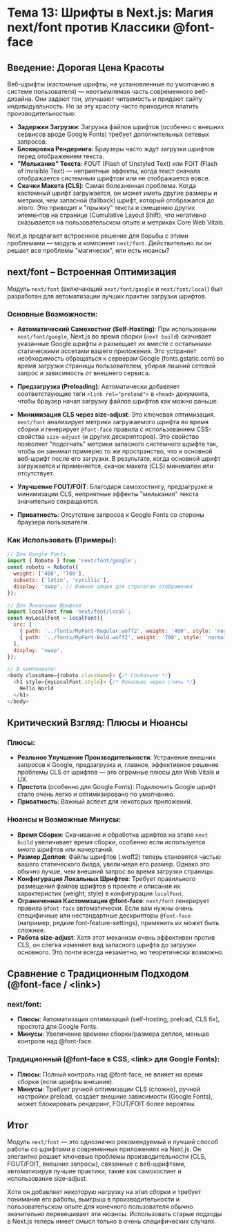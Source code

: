 # Тема 13: Шрифты в Next.js: Магия next/font против Классики @font-face

## Введение: Дорогая Цена Красоты

Веб-шрифты (кастомные шрифты, не установленные по умолчанию в системе пользователя) — неотъемлемая часть современного веб-дизайна. Они задают тон, улучшают читаемость и придают сайту индивидуальность. Но за эту красоту часто приходится платить производительностью:

- **Задержки Загрузки**: Загрузка файлов шрифтов (особенно с внешних сервисов вроде Google Fonts) требует дополнительных сетевых запросов.
- **Блокировка Рендеринга**: Браузеры часто ждут загрузки шрифтов перед отображением текста.
- **"Мелькание" Текста**: FOUT (Flash of Unstyled Text) или FOIT (Flash of Invisible Text) — неприятные эффекты, когда текст сначала отображается системным шрифтом или не отображается вовсе.
- **Скачки Макета (CLS)**: Самая болезненная проблема. Когда кастомный шрифт загружается, он может иметь другие размеры и метрики, чем запасной (fallback) шрифт, который отображался до этого. Это приводит к "прыжку" текста и смещению других элементов на странице (Cumulative Layout Shift), что негативно сказывается на пользовательском опыте и метриках Core Web Vitals.

Next.js предлагает встроенное решение для борьбы с этими проблемами — модуль и компонент `next/font`. Действительно ли он решает все проблемы "магически", или есть нюансы?

## next/font – Встроенная Оптимизация

Модуль `next/font` (включающий `next/font/google` и `next/font/local`) был разработан для автоматизации лучших практик загрузки шрифтов.

### Основные Возможности:

- **Автоматический Самохостинг (Self-Hosting)**: При использовании `next/font/google`, Next.js во время сборки (`next build`) скачивает указанные Google шрифты и размещает их вместе с остальными статическими ассетами вашего приложения. Это устраняет необходимость обращаться к серверам Google (fonts.gstatic.com) во время загрузки страницы пользователем, убирая лишний сетевой запрос и зависимость от внешнего сервиса.

- **Предзагрузка (Preloading)**: Автоматически добавляет соответствующие теги `<link rel="preload">` в `<head>` документа, чтобы браузер начал загрузку файлов шрифтов как можно раньше.

- **Минимизация CLS через size-adjust**: Это ключевая оптимизация. `next/font` анализирует метрики загружаемого шрифта во время сборки и генерирует `@font-face` правила с использованием CSS-свойства `size-adjust` (и других дескрипторов). Это свойство позволяет "подогнать" метрики запасного системного шрифта так, чтобы он занимал примерно то же пространство, что и основной веб-шрифт после его загрузки. В результате, когда основной шрифт загружается и применяется, скачок макета (CLS) минимален или отсутствует.

- **Улучшение FOUT/FOIT**: Благодаря самохостингу, предзагрузке и минимизации CLS, неприятные эффекты "мелькания" текста значительно сокращаются.

- **Приватность**: Отсутствие запросов к Google Fonts со стороны браузера пользователя.

### Как Использовать (Примеры):

```javascript
// Для Google Fonts
import { Roboto } from 'next/font/google';
const roboto = Roboto({
  weight: ['400', '700'],
  subsets: ['latin', 'cyrillic'],
  display: 'swap', // Важная опция для стратегии отображения
});

// Для Локальных Шрифтов
import localFont from 'next/font/local';
const myLocalFont = localFont({
  src: [
    { path: '../fonts/MyFont-Regular.woff2', weight: '400', style: 'normal' },
    { path: '../fonts/MyFont-Bold.woff2', weight: '700', style: 'normal' },
  ],
  display: 'swap',
});

// В компоненте:
<body className={roboto.className}> {/* Глобально */}
  <h1 style={myLocalFont.style}> {/* Локально через стиль */}
    Hello World
  </h1>
</body>
```

## Критический Взгляд: Плюсы и Нюансы

### Плюсы:

- **Реальное Улучшение Производительности**: Устранение внешних запросов к Google, предзагрузка и, главное, эффективное решение проблемы CLS от шрифтов — это огромные плюсы для Web Vitals и UX.
- **Простота** (особенно для Google Fonts): Подключить Google шрифт стало очень легко и оптимизировано по умолчанию.
- **Приватность**: Важный аспект для некоторых приложений.

### Нюансы и Возможные Минусы:

- **Время Сборки**: Скачивание и обработка шрифтов на этапе `next build` увеличивает время сборки, особенно если используется много шрифтов или начертаний.
- **Размер Деплоя**: Файлы шрифтов (.woff2) теперь становятся частью вашего статического билда, увеличивая его размер. Однако это обычно лучше, чем внешний запрос во время загрузки страницы.
- **Конфигурация Локальных Шрифтов**: Требует правильного размещения файлов шрифтов в проекте и описания их характеристик (weight, style) в конфигурации `localFont`.
- **Ограниченная Кастомизация @font-face**: `next/font` генерирует правила `@font-face` автоматически. Если вам нужны очень специфичные или нестандартные дескрипторы `@font-face` (например, редкие font-feature-settings), применить их может быть сложнее.
- **Работа size-adjust**: Хотя этот механизм очень эффективен против CLS, он слегка изменяет вид запасного шрифта до загрузки основного. Это почти всегда незаметно, но теоретически возможно.

## Сравнение с Традиционным Подходом (@font-face / \<link\>)

### next/font:
- **Плюсы**: Автоматизация оптимизаций (self-hosting, preload, CLS fix), простота для Google Fonts.
- **Минусы**: Увеличение времени сборки/размера деплоя, меньше контроля над @font-face.

### Традиционный (@font-face в CSS, \<link\> для Google Fonts):
- **Плюсы**: Полный контроль над @font-face, не влияет на время сборки (если шрифты внешние).
- **Минусы**: Требует ручной оптимизации CLS (сложно), ручной настройки preload, создает внешние зависимости (Google Fonts), может блокировать рендеринг, FOUT/FOIT более вероятны.

## Итог

Модуль `next/font` — это однозначно рекомендуемый и лучший способ работы со шрифтами в современных приложениях на Next.js. Он элегантно решает ключевые проблемы производительности (CLS, FOUT/FOIT, внешние запросы), связанные с веб-шрифтами, автоматизируя лучшие практики, такие как самохостинг и использование size-adjust.

Хотя он добавляет некоторую нагрузку на этап сборки и требует понимания его работы, выигрыш в производительности и пользовательском опыте для конечного пользователя обычно значительно перевешивает эти нюансы. Использовать старые подходы в Next.js теперь имеет смысл только в очень специфических случаях.
